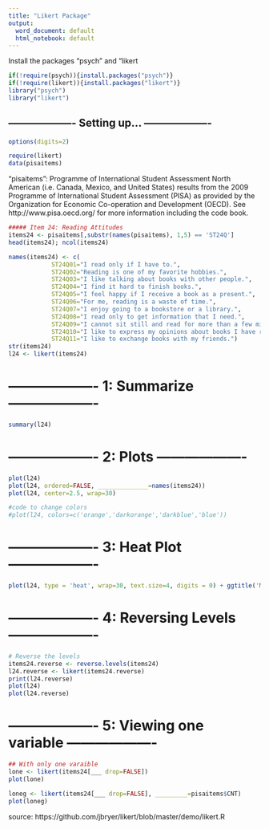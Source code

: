 ```yaml
---
title: "Likert Package"
output:
  word_document: default
  html_notebook: default
---
```


Install the packages "psych" and "likert

```r
if(!require(psych)){install.packages("psych")}
if(!require(likert)){install.packages("likert")}
library("psych")
library("likert")

```

##  ------------------- Setting up... -------------------

```r
options(digits=2)

require(likert)
data(pisaitems)
```

"pisaitems":
Programme of International Student Assessment
North American (i.e. Canada, Mexico, and United States) results from the 2009 Programme of International Student Assessment (PISA) as provided by the Organization for Economic Co-operation and Development (OECD). See http://www.pisa.oecd.org/ for more information including the code book.

```r
##### Item 24: Reading Attitudes
items24 <- pisaitems[,substr(names(pisaitems), 1,5) == 'ST24Q']
head(items24); ncol(items24)

names(items24) <- c(
			ST24Q01="I read only if I have to.",
			ST24Q02="Reading is one of my favorite hobbies.",
			ST24Q03="I like talking about books with other people.",
			ST24Q04="I find it hard to finish books.",
			ST24Q05="I feel happy if I receive a book as a present.",
			ST24Q06="For me, reading is a waste of time.",
			ST24Q07="I enjoy going to a bookstore or a library.",
			ST24Q08="I read only to get information that I need.",
			ST24Q09="I cannot sit still and read for more than a few minutes.",
			ST24Q10="I like to express my opinions about books I have read.",
			ST24Q11="I like to exchange books with my friends.")
str(items24)
l24 <- likert(items24)

```


#  ------------------- 1: Summarize -------------------

```r
summary(l24)
```

#  ------------------- 2: Plots -------------------
```r
plot(l24)
plot(l24, ordered=FALSE, ______________=names(items24)) 
plot(l24, center=2.5, wrap=30)

#code to change colors
#plot(l24, colors=c('orange','darkorange','darkblue','blue'))

```


#  ------------------- 3: Heat Plot -------------------
```r
plot(l24, type = 'heat', wrap=30, text.size=4, digits = 0) + ggtitle('My title')


```


#  ------------------- 4: Reversing Levels -------------------
```r
# Reverse the levels
items24.reverse <- reverse.levels(items24)
l24.reverse <- likert(items24.reverse)
print(l24.reverse)
plot(l24)
plot(l24.reverse)

```


#  ------------------- 5: Viewing one variable -------------------
```r
## With only one varaible
lone <- likert(items24[___ drop=FALSE])
plot(lone)

loneg <- likert(items24[___ drop=FALSE], _________=pisaitems$CNT)
plot(loneg)
```


source: https://github.com/jbryer/likert/blob/master/demo/likert.R 







